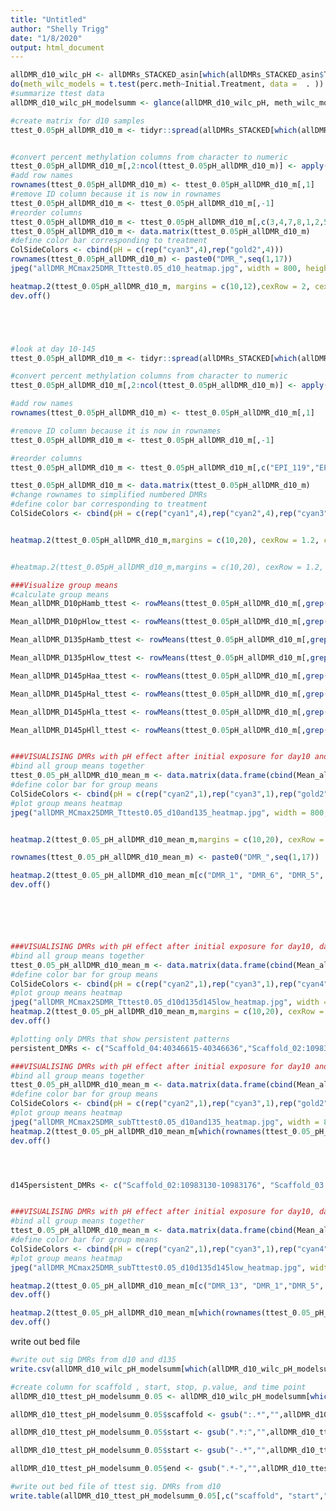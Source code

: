 ```yaml
---
title: "Untitled"
author: "Shelly Trigg"
date: "1/8/2020"
output: html_document
---
```



```r

allDMR_d10_wilc_pH <- allDMRs_STACKED_asin[which(allDMRs_STACKED_asin$TimePoint == "Day10" & allDMRs_STACKED_asin$Initial.Treatment!= "Super.Low"),] %>% group_by(ID) %>%
do(meth_wilc_models = t.test(perc.meth~Initial.Treatment, data =  . ))
#summarize ttest data
allDMR_d10_wilc_pH_modelsumm <- glance(allDMR_d10_wilc_pH, meth_wilc_models)

#create matrix for d10 samples
ttest_0.05pH_allDMR_d10_m <- tidyr::spread(allDMRs_STACKED[which(allDMRs_STACKED$ID %in% pull(allDMR_d10_wilc_pH_modelsumm[which(allDMR_d10_wilc_pH_modelsumm$p.value < 0.05),],ID)& allDMRs_STACKED$TimePoint == "Day10" & allDMRs_STACKED_asin$Initial.Treatment!= "Super.Low"),1:3],"Sample.ID","perc.meth")


#convert percent methylation columns from character to numeric
ttest_0.05pH_allDMR_d10_m[,2:ncol(ttest_0.05pH_allDMR_d10_m)] <- apply(ttest_0.05pH_allDMR_d10_m[,2:ncol(ttest_0.05pH_allDMR_d10_m)],2,as.numeric)
#add row names
rownames(ttest_0.05pH_allDMR_d10_m) <- ttest_0.05pH_allDMR_d10_m[,1]
#remove ID column because it is now in rownames
ttest_0.05pH_allDMR_d10_m <- ttest_0.05pH_allDMR_d10_m[,-1]
#reorder columns
ttest_0.05pH_allDMR_d10_m <- ttest_0.05pH_allDMR_d10_m[,c(3,4,7,8,1,2,5,6)]
ttest_0.05pH_allDMR_d10_m <- data.matrix(ttest_0.05pH_allDMR_d10_m)
#define color bar corresponding to treatment
ColSideColors <- cbind(pH = c(rep("cyan3",4),rep("gold2",4)))
rownames(ttest_0.05pH_allDMR_d10_m) <- paste0("DMR_",seq(1,17))
jpeg("allDMR_MCmax25DMR_Tttest0.05_d10_heatmap.jpg", width = 800, height = 1000)

heatmap.2(ttest_0.05pH_allDMR_d10_m, margins = c(10,12),cexRow = 2, cexCol = 1, Colv=NA, col = rev(RColorBrewer::brewer.pal(name = "RdBu", n = 10)),ColSideColors = ColSideColors,na.color = "black", distfun = function(x) as.dist(1-cor(t(x))), hclustfun = function(x) hclust(x, method="average"),density.info = "none", trace = "none", scale = "row", sepwidth=c(0.025,0.025), sepcolor="darkgray",colsep=1:ncol(ttest_0.05pH_allDMR_d10_m),rowsep=1:nrow(ttest_0.05pH_allDMR_d10_m))
dev.off()





#look at day 10-145
ttest_0.05pH_allDMR_d10_m <- tidyr::spread(allDMRs_STACKED[which(allDMRs_STACKED$ID %in% pull(allDMR_d10_wilc_pH_modelsumm[which(allDMR_d10_wilc_pH_modelsumm$p.value < 0.05),],ID)& allDMRs_STACKED$TimePoint != "Day0" & allDMRs_STACKED_asin$Initial.Treatment!= "Super.Low"),1:3],"Sample.ID","perc.meth")

#convert percent methylation columns from character to numeric
ttest_0.05pH_allDMR_d10_m[,2:ncol(ttest_0.05pH_allDMR_d10_m)] <- apply(ttest_0.05pH_allDMR_d10_m[,2:ncol(ttest_0.05pH_allDMR_d10_m)],2,as.numeric)

#add row names
rownames(ttest_0.05pH_allDMR_d10_m) <- ttest_0.05pH_allDMR_d10_m[,1]

#remove ID column because it is now in rownames
ttest_0.05pH_allDMR_d10_m <- ttest_0.05pH_allDMR_d10_m[,-1]

#reorder columns
ttest_0.05pH_allDMR_d10_m <- ttest_0.05pH_allDMR_d10_m[,c("EPI_119","EPI_120","EPI_135","EPI_136","EPI_151","EPI_152","EPI_153","EPI_154","EPI_181","EPI_182","EPI_184","EPI_185","EPI_205","EPI_206","EPI_226","EPI_227","EPI_103","EPI_104","EPI_127","EPI_128","EPI_159","EPI_160","EPI_161","EPI_162","EPI_175","EPI_176","EPI_193","EPI_194","EPI_208","EPI_209","EPI_229","EPI_230")]

ttest_0.05pH_allDMR_d10_m <- data.matrix(ttest_0.05pH_allDMR_d10_m)
#change rownames to simplified numbered DMRs
#define color bar corresponding to treatment
ColSideColors <- cbind(pH = c(rep("cyan1",4),rep("cyan2",4),rep("cyan3",4),rep("cyan4",4),rep("gold1",4),rep("gold2",4),rep("gold3",4),rep("gold4",4)))


heatmap.2(ttest_0.05pH_allDMR_d10_m,margins = c(10,20), cexRow = 1.2, cexCol = 1, Colv=NA, col = rev(RColorBrewer::brewer.pal(name = "RdBu", n = 10)),ColSideColors = ColSideColors,na.color = "black", density.info = "none", trace = "none", scale = "row", sepwidth=c(0.025,0.025), sepcolor="darkgray",colsep=1:ncol(ttest_0.05pH_allDMR_d10_m),rowsep=1:nrow(ttest_0.05pH_allDMR_d10_m))


#heatmap.2(ttest_0.05pH_allDMR_d10_m,margins = c(10,20), cexRow = 1.2, cexCol = 1, Colv=NA, col = rev(RColorBrewer::brewer.pal(name = "RdBu", n = 10)),ColSideColors = ColSideColors,na.color = "black", distfun = function(x) as.dist(1-cor(t(x))), hclustfun = function(x) hclust(x, method="average"),density.info = "none", trace = "none", scale = "row", sepwidth=c(0.025,0.025), sepcolor="darkgray",colsep=1:ncol(ttest_0.05pH_allDMR_d10_m),rowsep=1:nrow(ttest_0.05pH_allDMR_d10_m))

###Visualize group means
#calculate group means
Mean_allDMR_D10pHamb_ttest <- rowMeans(ttest_0.05pH_allDMR_d10_m[,grep("119|120|135|136", colnames(ttest_0.05pH_allDMR_d10_m))], na.rm = TRUE)

Mean_allDMR_D10pHlow_ttest <- rowMeans(ttest_0.05pH_allDMR_d10_m[,grep("103|104|127|128", colnames(ttest_0.05pH_allDMR_d10_m))], na.rm = TRUE)

Mean_allDMR_D135pHamb_ttest <- rowMeans(ttest_0.05pH_allDMR_d10_m[,grep("151|152|153|154", colnames(ttest_0.05pH_allDMR_d10_m))], na.rm = TRUE)

Mean_allDMR_D135pHlow_ttest <- rowMeans(ttest_0.05pH_allDMR_d10_m[,grep("159|160|161|162", colnames(ttest_0.05pH_allDMR_d10_m))], na.rm = TRUE)

Mean_allDMR_D145pHaa_ttest <- rowMeans(ttest_0.05pH_allDMR_d10_m[,grep("181|182|184|185", colnames(ttest_0.05pH_allDMR_d10_m))], na.rm = TRUE)

Mean_allDMR_D145pHal_ttest <- rowMeans(ttest_0.05pH_allDMR_d10_m[,grep("205|206|226|227", colnames(ttest_0.05pH_allDMR_d10_m))], na.rm = TRUE)

Mean_allDMR_D145pHla_ttest <- rowMeans(ttest_0.05pH_allDMR_d10_m[,grep("175|176|193|194", colnames(ttest_0.05pH_allDMR_d10_m))], na.rm = TRUE)

Mean_allDMR_D145pHll_ttest <- rowMeans(ttest_0.05pH_allDMR_d10_m[,grep("208|209|229|230", colnames(ttest_0.05pH_allDMR_d10_m))], na.rm = TRUE)


###VISUALISING DMRs with pH effect after initial exposure for day10 and day 135 samples 
#bind all group means together
ttest_0.05_pH_allDMR_d10_mean_m <- data.matrix(data.frame(cbind(Mean_allDMR_D10pHamb_ttest,Mean_allDMR_D135pHamb_ttest,Mean_allDMR_D10pHlow_ttest,Mean_allDMR_D135pHlow_ttest)))
#define color bar for group means
ColSideColors <- cbind(pH = c(rep("cyan2",1),rep("cyan3",1),rep("gold2",1),rep("gold3",1)))
#plot group means heatmap
jpeg("allDMR_MCmax25DMR_Tttest0.05_d10and135_heatmap.jpg", width = 800, height = 1000)


heatmap.2(ttest_0.05_pH_allDMR_d10_mean_m,margins = c(10,20), cexRow = 1.2, cexCol = 1,ColSideColors = ColSideColors, Colv=NA, col = rev(RColorBrewer::brewer.pal(name = "RdBu", n = 10)), distfun = function(x) as.dist(1-cor(t(x))), hclustfun = function(x) hclust(x, method="average"),na.color = "black", density.info = "none", trace = "none", scale = "row",sepwidth=c(0.025,0.025), sepcolor="darkgray",colsep=1:ncol(ttest_0.05_pH_allDMR_d10_mean_m),rowsep=1:nrow(ttest_0.05_pH_allDMR_d10_mean_m))

rownames(ttest_0.05_pH_allDMR_d10_mean_m) <- paste0("DMR_",seq(1,17))

heatmap.2(ttest_0.05_pH_allDMR_d10_mean_m[c("DMR_1", "DMR_6", "DMR_5", "DMR_7", "DMR_3", "DMR_13", "DMR_14"),],margins = c(10,20), cexRow = 2, cexCol = 1,ColSideColors = ColSideColors, Colv=NA, col = rev(RColorBrewer::brewer.pal(name = "RdBu", n = 10)), distfun = function(x) as.dist(1-cor(t(x))), hclustfun = function(x) hclust(x, method="average"),na.color = "black", density.info = "none", trace = "none", scale = "row",sepwidth=c(0.025,0.025), sepcolor="darkgray",colsep=1:ncol(ttest_0.05_pH_allDMR_d10_mean_m),rowsep=1:nrow(ttest_0.05_pH_allDMR_d10_mean_m))
dev.off()






###VISUALISING DMRs with pH effect after initial exposure for day10, day 135, and day145 (secondary low pH exposure) samples 
#bind all group means together
ttest_0.05_pH_allDMR_d10_mean_m <- data.matrix(data.frame(cbind(Mean_allDMR_D10pHamb_ttest,Mean_allDMR_D135pHamb_ttest,Mean_allDMR_D145pHal_ttest,Mean_allDMR_D10pHlow_ttest,Mean_allDMR_D135pHlow_ttest,Mean_allDMR_D145pHll_ttest)))
#define color bar for group means
ColSideColors <- cbind(pH = c(rep("cyan2",1),rep("cyan3",1),rep("cyan4",1),rep("gold2",1),rep("gold3",1),rep("gold4",1)))
#plot group means heatmap
jpeg("allDMR_MCmax25DMR_Tttest0.05_d10d135d145low_heatmap.jpg", width = 800, height = 1000)
heatmap.2(ttest_0.05_pH_allDMR_d10_mean_m,margins = c(10,20), cexRow = 1.2, cexCol = 1,ColSideColors = ColSideColors, Colv=NA, col = rev(RColorBrewer::brewer.pal(name = "RdBu", n = 10)), distfun = function(x) as.dist(1-cor(t(x))), hclustfun = function(x) hclust(x, method="average"),na.color = "black", density.info = "none", trace = "none", scale = "row",sepwidth=c(0.025,0.025), sepcolor="darkgray",colsep=1:ncol(ttest_0.05_pH_allDMR_d10_mean_m),rowsep=1:nrow(ttest_0.05_pH_allDMR_d10_mean_m))
dev.off()

#plotting only DMRs that show persistent patterns
persistent_DMRs <- c("Scaffold_04:40346615-40346636","Scaffold_02:10983130-10983176", "Scaffold_03:20875451-20875657","Scaffold_01:57368239-57368266", "Scaffold_01:42796927-42796976", "Scaffold_02:28519662-28519931", "Scaffold_03:56511986-56512009", "Scaffold_01:59186898-59186958")

###VISUALISING DMRs with pH effect after initial exposure for day10 and day 135 samples 
#bind all group means together
ttest_0.05_pH_allDMR_d10_mean_m <- data.matrix(data.frame(cbind(Mean_allDMR_D10pHamb_ttest,Mean_allDMR_D135pHamb_ttest,Mean_allDMR_D10pHlow_ttest,Mean_allDMR_D135pHlow_ttest)))
#define color bar for group means
ColSideColors <- cbind(pH = c(rep("cyan2",1),rep("cyan3",1),rep("gold2",1),rep("gold3",1)))
#plot group means heatmap
jpeg("allDMR_MCmax25DMR_subTttest0.05_d10and135_heatmap.jpg", width = 800, height = 1000)
heatmap.2(ttest_0.05_pH_allDMR_d10_mean_m[which(rownames(ttest_0.05_pH_allDMR_d10_mean_m) %in% persistent_DMRs),],margins = c(10,20), cexRow = 1.2, cexCol = 1,ColSideColors = ColSideColors, Colv=NA, col = rev(RColorBrewer::brewer.pal(name = "RdBu", n = 10)), distfun = function(x) as.dist(1-cor(t(x))), hclustfun = function(x) hclust(x, method="average"),na.color = "black", density.info = "none", trace = "none", scale = "row",sepwidth=c(0.025,0.025), sepcolor="darkgray",colsep=1:ncol(ttest_0.05_pH_allDMR_d10_mean_m),rowsep=1:nrow(ttest_0.05_pH_allDMR_d10_mean_m))
dev.off()




d145persistent_DMRs <- c("Scaffold_02:10983130-10983176", "Scaffold_03:20875451-20875657", "Scaffold_01:42796927-42796976", "Scaffold_03:16883514-16883624", "Scaffold_03:56511986-56512009", "Scaffold_01:59186898-59186958")


###VISUALISING DMRs with pH effect after initial exposure for day10, day 135, and day145 (secondary low pH exposure) samples 
#bind all group means together
ttest_0.05_pH_allDMR_d10_mean_m <- data.matrix(data.frame(cbind(Mean_allDMR_D10pHamb_ttest,Mean_allDMR_D135pHamb_ttest,Mean_allDMR_D145pHal_ttest,Mean_allDMR_D10pHlow_ttest,Mean_allDMR_D135pHlow_ttest,Mean_allDMR_D145pHll_ttest)))
#define color bar for group means
ColSideColors <- cbind(pH = c(rep("cyan2",1),rep("cyan3",1),rep("cyan4",1),rep("gold2",1),rep("gold3",1),rep("gold4",1)))
#plot group means heatmap
jpeg("allDMR_MCmax25DMR_subTttest0.05_d10d135d145low_heatmap.jpg", width = 1200, height = 1000)

heatmap.2(ttest_0.05_pH_allDMR_d10_mean_m[c("DMR_13", "DMR_1","DMR_5", "DMR_9", "DMR_10"),],margins = c(30,20), cexRow = 2, cexCol = 1,ColSideColors = ColSideColors, Colv=NA, col = rev(RColorBrewer::brewer.pal(name = "RdBu", n = 10)), distfun = function(x) as.dist(1-cor(t(x))), hclustfun = function(x) hclust(x, method="average"),na.color = "black", density.info = "none", trace = "none", scale = "row",sepwidth=c(0.025,0.025), sepcolor="darkgray",colsep=1:ncol(ttest_0.05_pH_allDMR_d10_mean_m),rowsep=1:nrow(ttest_0.05_pH_allDMR_d10_mean_m))
dev.off()

heatmap.2(ttest_0.05_pH_allDMR_d10_mean_m[which(rownames(ttest_0.05_pH_allDMR_d10_mean_m) %in% d145persistent_DMRs),],margins = c(10,20), cexRow = 1.2, cexCol = 1,ColSideColors = ColSideColors, Colv=NA, col = rev(RColorBrewer::brewer.pal(name = "RdBu", n = 10)), distfun = function(x) as.dist(1-cor(t(x))), hclustfun = function(x) hclust(x, method="average"),na.color = "black", density.info = "none", trace = "none", scale = "row",sepwidth=c(0.025,0.025), sepcolor="darkgray",colsep=1:ncol(ttest_0.05_pH_allDMR_d10_mean_m),rowsep=1:nrow(ttest_0.05_pH_allDMR_d10_mean_m))
dev.off()

```

write out bed file
```r
#write out sig DMRs from d10 and d135
write.csv(allDMR_d10_wilc_pH_modelsumm[which(allDMR_d10_wilc_pH_modelsumm$p.value < 0.05),], "allDMR_d10_ttest_pH_modelsumm_0.05.csv", row.names = FALSE, quote = FALSE )

#create column for scaffold , start, stop, p.value, and time point
allDMR_d10_ttest_pH_modelsumm_0.05 <- allDMR_d10_wilc_pH_modelsumm[which(allDMR_d10_wilc_pH_modelsumm$p.value < 0.05),]

allDMR_d10_ttest_pH_modelsumm_0.05$scaffold <- gsub(":.*","",allDMR_d10_ttest_pH_modelsumm_0.05$ID)

allDMR_d10_ttest_pH_modelsumm_0.05$start <- gsub(".*:","",allDMR_d10_ttest_pH_modelsumm_0.05$ID)

allDMR_d10_ttest_pH_modelsumm_0.05$start <- gsub("-.*","",allDMR_d10_ttest_pH_modelsumm_0.05$start)

allDMR_d10_ttest_pH_modelsumm_0.05$end <- gsub(".*-","",allDMR_d10_ttest_pH_modelsumm_0.05$ID)

#write out bed file of ttest sig. DMRs from d10 
write.table(allDMR_d10_ttest_pH_modelsumm_0.05[,c("scaffold", "start","end","p.value")],"allDMR_d10_ttest_pH_modelsumm_0.05.bed" ,row.names = FALSE, col.names = FALSE,quote = FALSE, sep = "\t")

```
